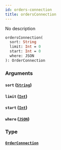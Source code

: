 ```yaml
---
id: orders-connection
title: ordersConnection
---
```


No description

```graphql
ordersConnection(
  sort: String
  limit: Int = 0
  start: Int = 0
  where: JSON
): OrderConnection

```

### Arguments

#### `sort` ([`String`](/v1/scalars/string))

#### `limit` ([`Int`](/v1/scalars/int))

#### `start` ([`Int`](/v1/scalars/int))

#### `where` ([`JSON`](/v1/scalars/json))

### Type

#### [`OrderConnection`](/v1/objects/order-connection)
